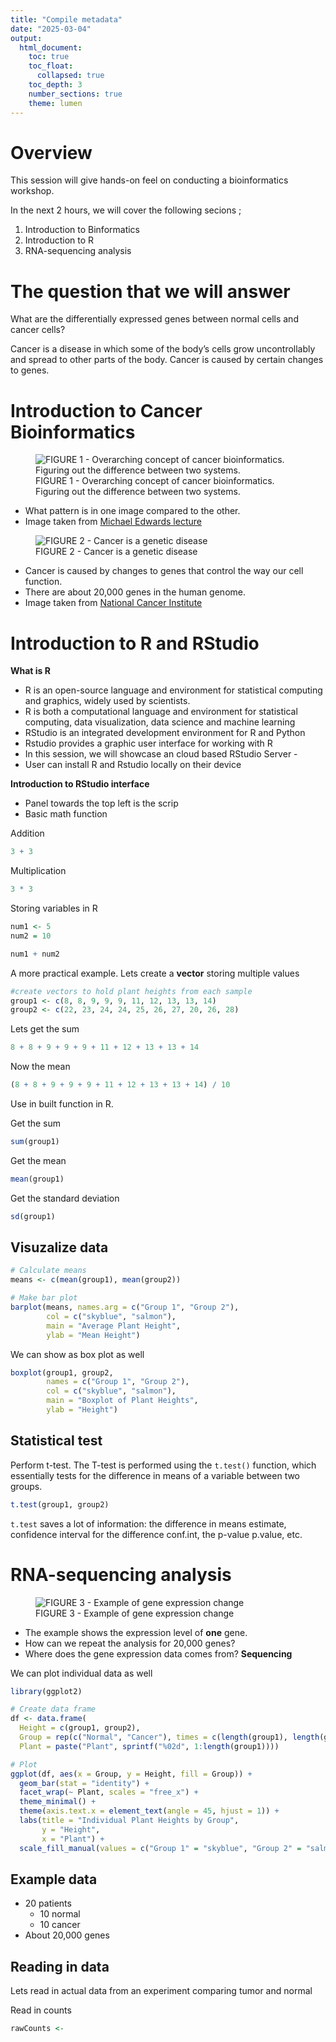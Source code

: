 ```yaml
---
title: "Compile metadata"
date: "2025-03-04"
output: 
  html_document:
    toc: true
    toc_float:
      collapsed: true
    toc_depth: 3
    number_sections: true
    theme: lumen
---
```


# Overview

This session will give hands-on feel on conducting a bioinformatics workshop. 

In the next 2 hours, we will cover the following secions ;

1. Introduction to Binformatics
2. Introduction to R
3. RNA-sequencing analysis


# The question that we will answer

What are the differentially expressed genes between normal cells and cancer cells?

Cancer is a disease in which some of the body's cells grow uncontrollably and spread to other parts of the body. Cancer is caused by certain changes to genes. 

# Introduction to Cancer Bioinformatics

![FIGURE 1 - Overarching concept of cancer bioinformatics. Figuring out the difference between two systems.](images/01_Intro.png)

- What pattern is in one image compared to the other. 
- Image taken from [Michael Edwards lecture](https://www.youtube.com/watch?v=YxTYjzl8uC4)


![FIGURE 2 - Cancer is a genetic disease](images/02_Cancer.png)

- Cancer is caused by changes to genes that control the way our cell function.
- There are about 20,000 genes in the human genome.
- Image taken from [National Cancer Institute](https://www.cancer.gov/about-cancer/understanding/what-is-cancer)


# Introduction to R and RStudio 

**What is R**

- R is an open-source language and environment for statistical computing and graphics, widely used by scientists.
- R is both a computational language and environment for statistical computing, data visualization, data science and machine learning
- RStudio is an integrated development environment for R and Python
- Rstudio provides a graphic user interface for working with R
- In this session, we will showcase an cloud based RStudio Server - 
- User can install R and Rstudio locally on their device


**Introduction to RStudio interface**

- Panel towards the top left is the scrip 
- Basic math function 

Addition

```r
3 + 3
```


Multiplication

```r
3 * 3
```

Storing variables in R

```r
num1 <- 5
num2 = 10

num1 + num2
```

A more practical example. Lets create a **vector** storing multiple values

```r
#create vectors to hold plant heights from each sample
group1 <- c(8, 8, 9, 9, 9, 11, 12, 13, 13, 14)
group2 <- c(22, 23, 24, 24, 25, 26, 27, 20, 26, 28)
```

Lets get the sum

```r
8 + 8 + 9 + 9 + 9 + 11 + 12 + 13 + 13 + 14
```

Now the mean

```r
(8 + 8 + 9 + 9 + 9 + 11 + 12 + 13 + 13 + 14) / 10
```


Use in built function in R.

Get the sum

```r
sum(group1)
```

Get the mean

```r
mean(group1)
```

Get the standard deviation

```r
sd(group1)
```

## Visuzalize data

```r
# Calculate means
means <- c(mean(group1), mean(group2))

# Make bar plot
barplot(means, names.arg = c("Group 1", "Group 2"),
        col = c("skyblue", "salmon"),
        main = "Average Plant Height",
        ylab = "Mean Height")
```

We can show as box plot as well

```r
boxplot(group1, group2,
        names = c("Group 1", "Group 2"),
        col = c("skyblue", "salmon"),
        main = "Boxplot of Plant Heights",
        ylab = "Height")
```

## Statistical test

Perform t-test. The T-test is performed using the `t.test()` function, which essentially tests for the difference in means of a variable between two groups. 

```r
t.test(group1, group2)
```
`t.test` saves a lot of information: the difference in means estimate, confidence interval for the difference conf.int, the p-value p.value, etc.


# RNA-sequencing analysis


![FIGURE 3 - Example of gene expression change](images/03_Eg_gene.png)

- The example shows the expression level of **one** gene.
- How can we repeat the analysis for 20,000 genes?
- Where does the gene expression data comes from? **Sequencing**

We can plot individual data as well

```r
library(ggplot2)

# Create data frame
df <- data.frame(
  Height = c(group1, group2),
  Group = rep(c("Normal", "Cancer"), times = c(length(group1), length(group2))),
  Plant = paste("Plant", sprintf("%02d", 1:length(group1))))

# Plot
ggplot(df, aes(x = Group, y = Height, fill = Group)) +
  geom_bar(stat = "identity") +
  facet_wrap(~ Plant, scales = "free_x") +
  theme_minimal() +
  theme(axis.text.x = element_text(angle = 45, hjust = 1)) +
  labs(title = "Individual Plant Heights by Group",
       y = "Height",
       x = "Plant") +
  scale_fill_manual(values = c("Group 1" = "skyblue", "Group 2" = "salmon"))
```


## Example data

- 20 patients
  - 10 normal
  - 10 cancer
- About 20,000 genes



## Reading in data

Lets read in actual data from an experiment comparing tumor and normal

Read in counts

```r
rawCounts <- 
```
